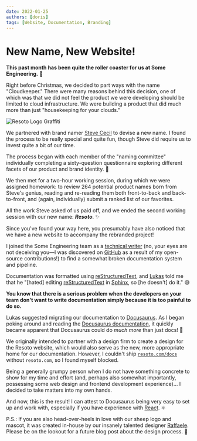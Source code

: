 ```yaml
---
date: 2022-01-25
authors: [doris]
tags: [Website, Documentation, Branding]
---
```


# New Name, New Website!

**This past month has been quite the roller coaster for us at Some Engineering.** 🎢

Right before Christmas, we decided to part ways with the name "Cloudkeeper." There were many reasons behind this decision, one of which was that we did not feel the product we were developing should be limited to cloud infrastructure. We were building a product that did much more than just "housekeeping for your clouds."

![Resoto Logo Graffiti](./img/banner.png)

<!--truncate-->

We partnered with brand namer [Steve Cecil](http://wherewords.com) to devise a new name. I found the process to be really special and quite fun, though Steve did require us to invest quite a bit of our time.

The process began with each member of the "naming committee" individually completing a sixty-question questionnaire exploring different facets of our product and brand identity. 📝

We then met for a two-hour working session, during which we were assigned homework: to review 264 potential product names born from Steve's genius, reading and re-reading them both front-to-back and back-to-front, and (again, individually) submit a ranked list of our favorites.

All the work Steve asked of us paid off, and we ended the second working session with our new name: **_Resoto_**. ✨

Since you've found your way here, you presumably have also noticed that we have a new website to accompany the rebranded project!

I joined the Some Engineering team as a [technical writer](https://github.com/lloesche/valheim-server-docker/issues/423) (no, your eyes are not deceiving you—I was discovered on [GitHub](https://github.com) as a result of my open-source contributions!) to find a somewhat broken documentation system and pipeline.

Documentation was formatted using [reStructuredText](https://sphinx-doc.org/en/master/usage/restructuredtext/basics.html), and [Lukas](https://github.com/lloesche) told me that he "\[hated\] editing [reStructuredText](https://sphinx-doc.org/en/master/usage/restructuredtext/basics.html) in [Sphinx](https://sphinx-doc.org), so \[he doesn't\] do it." 😅

**You know that there is a serious problem when the developers on your team don't want to write documentation simply because it is too painful to do so.**

Lukas suggested migrating our documentation to [Docusaurus](https://docusaurus.io). As I began poking around and reading the [Docusaurus documentation](https://docusaurus.io/docs), it quickly became apparent that Docusaurus could do _much more_ than just docs! 🦖

We originally intended to partner with a design firm to create a design for the Resoto website, which would also serve as the new, more appropriate home for our documentation. However, I couldn't ship [`resoto.com/docs`](/docs) without `resoto.com`, so I found myself blocked.

Being a generally grumpy person when I do not have something concrete to show for my time and effort (and, perhaps also somewhat importantly, possessing some web design and frontend development experience)… I decided to take matters into my own hands.

And now, this is the result! I can attest to Docusaurus being very easy to set up and work with, especially if you have experience with [React](https://reactjs.org). ⚛️

P.S.: If you are also head-over-heels in love with our sheep logo and mascot, it was created in-house by our insanely talented designer [Raffaele](https://github.com/RPicster). Please be on the lookout for a future blog post about the design process. 🎨
